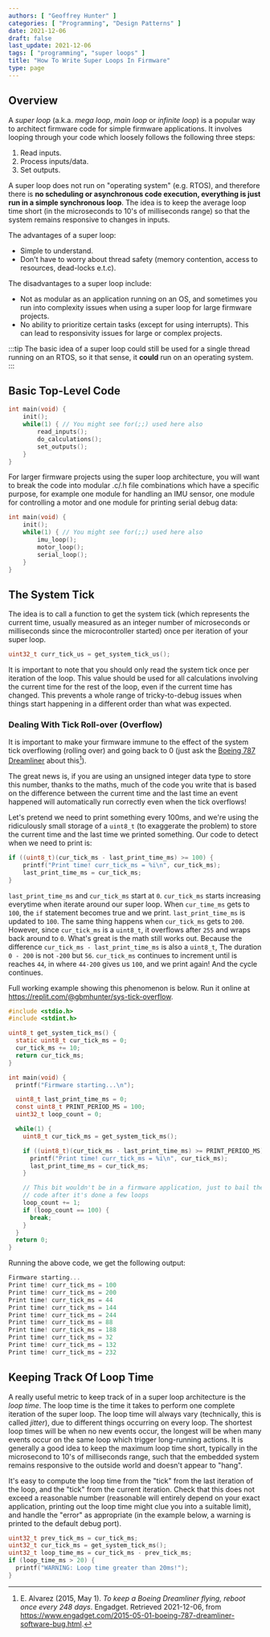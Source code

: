 ```yaml
---
authors: [ "Geoffrey Hunter" ]
categories: [ "Programming", "Design Patterns" ]
date: 2021-12-06
draft: false
last_update: 2021-12-06
tags: [ "programming", "super loops" ]
title: "How To Write Super Loops In Firmware"
type: page
---
```


## Overview

A _super loop_ (a.k.a. _mega loop_, _main loop_ or _infinite loop_) is a popular way to architect firmware code for simple firmware applications. It involves looping through your code which loosely follows the following three steps:

1. Read inputs.
1. Process inputs/data.
1. Set outputs.

A super loop does not run on "operating system" (e.g. RTOS), and therefore there is **no scheduling or asynchronous code execution, everything is just run in a simple synchronous loop**. The idea is to keep the average loop time short (in the microseconds to 10's of milliseconds range) so that the system remains responsive to changes in inputs.

The advantages of a super loop:

* Simple to understand.
* Don't have to worry about thread safety (memory contention, access to resources, dead-locks e.t.c).

The disadvantages to a super loop include:

* Not as modular as an application running on an OS, and sometimes you run into complexity issues when using a super loop for large firmware projects.
* No ability to prioritize certain tasks (except for using interrupts). This can lead to responsivity issues for large or complex projects.

:::tip
The basic idea of a super loop could still be used for a single thread running on an RTOS, so it that sense, it **could** run on an operating system.  
:::

## Basic Top-Level Code

```c
int main(void) {
    init();
    while(1) { // You might see for(;;) used here also
        read_inputs();
        do_calculations();
        set_outputs();
    }
}
```

For larger firmware projects using the super loop architecture, you will want to break the code into modular .c/.h file combinations which have a specific purpose, for example one module for handling an IMU sensor, one module for controlling a motor and one module for printing serial debug data:

```c
int main(void) {
    init();
    while(1) { // You might see for(;;) used here also
        imu_loop();
        motor_loop();
        serial_loop();
    }
}
```

## The System Tick

The idea is to call a function to get the system tick (which represents the current time, usually measured as an integer number of microseconds or milliseconds since the microcontroller started) once per iteration of your super loop.

```c
uint32_t curr_tick_us = get_system_tick_us();
```

It is important to note that you should only read the system tick once per iteration of the loop. This value should be used for all calculations involving the current time for the rest of the loop, even if the current time has changed. This prevents a whole range of tricky-to-debug issues when things start happening in a different order than what was expected.

### Dealing With Tick Roll-over (Overflow)

It is important to make your firmware immune to the effect of the system tick overflowing (rolling over) and going back to 0 (just ask the [Boeing 787 Dreamliner](https://www.engadget.com/2015-05-01-boeing-787-dreamliner-software-bug.html) about this[^bib-engadget-787-overflow]).

The great news is, if you are using an unsigned integer data type to store this number, thanks to the maths, much of the code you write that is based on the difference between the current time and the last time an event happened will automatically run correctly even when the tick overflows!

Let's pretend we need to print something every 100ms, and we're using the ridiculously small storage of a `uint8_t` (to exaggerate the problem) to store the current time and the last time we printed something. Our code to detect when we need to print is:

```c
if ((uint8_t)(cur_tick_ms - last_print_time_ms) >= 100) {
    printf("Print time! curr_tick_ms = %i\n", cur_tick_ms);
    last_print_time_ms = cur_tick_ms;
}
```

`last_print_time_ms` and `cur_tick_ms` start at `0`. `cur_tick_ms` starts increasing everytime when iterate around our super loop. When `cur_time_ms` gets to `100`, the `if` statement becomes true and we print. `last_print_time_ms` is updated to `100`. The same thing happens when `cur_tick_ms` gets to `200`. However, since `cur_tick_ms` is a `uint8_t`, it overflows after `255` and wraps back around to `0`. What's great is the math still works out. Because the difference `cur_tick_ms - last_print_time_ms` is also a `uint8_t`, The duration `0 - 200` is not `-200` but `56`. `cur_tick_ms` continues to increment until is reaches `44`, in where `44-200` gives us `100`, and we print again! And the cycle continues.

Full working example showing this phenomenon is below. Run it online at https://replit.com/@gbmhunter/sys-tick-overflow.

```c
#include <stdio.h>
#include <stdint.h>

uint8_t get_system_tick_ms() {
  static uint8_t cur_tick_ms = 0;
  cur_tick_ms += 10;
  return cur_tick_ms;
}

int main(void) {
  printf("Firmware starting...\n");

  uint8_t last_print_time_ms = 0;
  const uint8_t PRINT_PERIOD_MS = 100;
  uint32_t loop_count = 0;

  while(1) {
    uint8_t cur_tick_ms = get_system_tick_ms();

    if ((uint8_t)(cur_tick_ms - last_print_time_ms) >= PRINT_PERIOD_MS) {
      printf("Print time! curr_tick_ms = %i\n", cur_tick_ms);
      last_print_time_ms = cur_tick_ms;
    }

    // This bit wouldn't be in a firmware application, just to bail the example
    // code after it's done a few loops
    loop_count += 1;
    if (loop_count == 100) {
      break;
    }
  }
  return 0;
}
```

Running the above code, we get the following output:

```c
Firmware starting...
Print time! curr_tick_ms = 100
Print time! curr_tick_ms = 200
Print time! curr_tick_ms = 44
Print time! curr_tick_ms = 144
Print time! curr_tick_ms = 244
Print time! curr_tick_ms = 88
Print time! curr_tick_ms = 188
Print time! curr_tick_ms = 32
Print time! curr_tick_ms = 132
Print time! curr_tick_ms = 232
```

## Keeping Track Of Loop Time

A really useful metric to keep track of in a super loop architecture is the _loop time_. The loop time is the time it takes to perform one complete iteration of the super loop. The loop time will always vary (technically, this is called _jitter_), due to different things occurring on every loop. The shortest loop times will be when no new events occur, the longest will be when many events occur on the same loop which trigger long-running actions. It is generally a good idea to keep the maximum loop time short, typically in the microsecond to 10's of milliseconds range, such that the embedded system remains responsive to the outside world and doesn't appear to "hang".

It's easy to compute the loop time from the "tick" from the last iteration of the loop, and the "tick" from the current iteration. Check that this does not exceed a reasonable number (reasonable will entirely depend on your exact application, printing out the loop time might clue you into a suitable limit), and handle the "error" as appropriate (in the example below, a warning is printed to the default debug port).

```c
uint32_t prev_tick_ms = cur_tick_ms;
uint32_t cur_tick_ms = get_system_tick_ms();
uint32_t loop_time_ms = cur_tick_ms - prev_tick_ms;
if (loop_time_ms > 20) {
  printf("WARNING: Loop time greater than 20ms!");
}
```

[^bib-engadget-787-overflow]:  E. Alvarez (2015, May 1). _To keep a Boeing Dreamliner flying, reboot once every 248 days_. Engadget. Retrieved 2021-12-06, from https://www.engadget.com/2015-05-01-boeing-787-dreamliner-software-bug.html.
